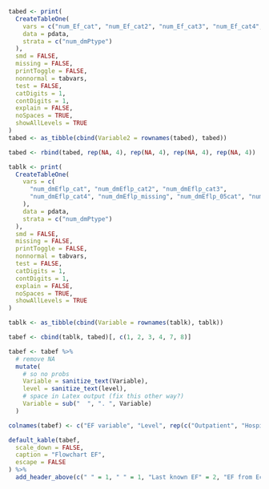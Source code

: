 ```r

tabed <- print(
  CreateTableOne(
    vars = c("num_Ef_cat", "num_Ef_cat2", "num_Ef_cat3", "num_Ef_cat4", "num_Ef_missing", "num_Ef_05cat"),
    data = pdata,
    strata = c("num_dmPtype")
  ),
  smd = FALSE,
  missing = FALSE,
  printToggle = FALSE,
  nonnormal = tabvars,
  test = FALSE,
  catDigits = 1,
  contDigits = 1,
  explain = FALSE,
  noSpaces = TRUE,
  showAllLevels = TRUE
)
tabed <- as_tibble(cbind(Variable2 = rownames(tabed), tabed))

tabed <- rbind(tabed, rep(NA, 4), rep(NA, 4), rep(NA, 4), rep(NA, 4))

tablk <- print(
  CreateTableOne(
    vars = c(
      "num_dmEflp_cat", "num_dmEflp_cat2", "num_dmEflp_cat3",
      "num_dmEflp_cat4", "num_dmEflp_missing", "num_dmEflp_05cat", "num_dmEflm"
    ),
    data = pdata,
    strata = c("num_dmPtype")
  ),
  smd = FALSE,
  missing = FALSE,
  printToggle = FALSE,
  nonnormal = tabvars,
  test = FALSE,
  catDigits = 1,
  contDigits = 1,
  explain = FALSE,
  noSpaces = TRUE,
  showAllLevels = TRUE
)

tablk <- as_tibble(cbind(Variable = rownames(tablk), tablk))

tabef <- cbind(tablk, tabed)[, c(1, 2, 3, 4, 7, 8)]

tabef <- tabef %>%
  # remove NA
  mutate(
    # so no probs
    Variable = sanitize_text(Variable),
    level = sanitize_text(level),
    # space in Latex output (fix this other way?)
    Variable = sub("  ", ". ", Variable)
  )

colnames(tabef) <- c("EF variable", "Level", rep(c("Outpatient", "Hospital"), 2))

default_kable(tabef,
  scale_down = FALSE,
  caption = "Flowchart EF",
  escape = FALSE
) %>%
  add_header_above(c(" " = 1, " " = 1, "Last known EF" = 2, "EF from Echo-Doppler" = 2))
```
